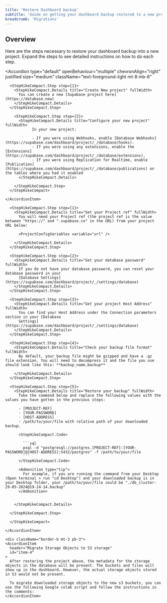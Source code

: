 ```yaml
---
title: 'Restore Dashboard backup'
subtitle: 'Guide on getting your dashboard backup restored to a new project'
breadcrumb: 'Migrations'
---
```


## Overview

Here are the steps necessary to restore your dashboard backup into a new project. Expand the steps to see detailed instructions on how to do each step.

<Accordion
  type="default"
  openBehaviour="multiple"
  chevronAlign="right"
  justified
  size="medium"
  className="text-foreground-light mt-8 mb-6"
>
  <div className="border-b mt-3 pb-3">
    <AccordionItem
      header="Install Postgresql which includes psql"
      id="item-1"
    >
      <PostgresInstallation />
    </AccordionItem>

  </div>
  <div className="border-b mt-3 pb-3">
    <AccordionItem
      header="Create and configure a new Supabase project"
      id="item-2"
    >
      <StepHikeCompact>

      <StepHikeCompact.Step step={1}>
        <StepHikeCompact.Details title="Create New project" fullWidth>
          You can create a new [Supabase project here](https://database.new)
        </StepHikeCompact.Details>
      </StepHikeCompact.Step>

        <StepHikeCompact.Step step={2}>
          <StepHikeCompact.Details title="Configure your new project" fullWidth>
                In your new project:

                - If you were using Webhooks, enable [Database Webhooks](https://supabase.com/dashboard/project/_/database/hooks).
                - If you were using any extensions, enable the [Extensions](https://supabase.com/dashboard/project/_/database/extensions).
                - If you were using Replication for Realtime, enable [Publication](https://supabase.com/dashboard/project/_/database/publications) on the tables where you had it enabled
          </StepHikeCompact.Details>

        </StepHikeCompact.Step>
      </StepHikeCompact>

    </AccordionItem>

  </div>

  <div className="border-b mt-3 pb-3">
    <AccordionItem
      header="Restore your backup using psql"
      id="item-3"
    >
      <StepHikeCompact>

      <StepHikeCompact.Step step={1}>
        <StepHikeCompact.Details title="Get your Project ref" fullWidth>
          You will need your Project ref (the project ref is the value between "https://" and ".supabase.co" in the URL) from your project URL below:

          <ProjectConfigVariables variable="url" />

        </StepHikeCompact.Details>
      </StepHikeCompact.Step>

      <StepHikeCompact.Step step={2}>
        <StepHikeCompact.Details title="Get your database password" fullWidth>
          If you do not have your database password, you can reset your database password in your
          [Database Settings](https://supabase.com/dashboard/project/_/settings/database)
        </StepHikeCompact.Details>
      </StepHikeCompact.Step>

      <StepHikeCompact.Step step={3}>
        <StepHikeCompact.Details title="Get your project Host Address" fullWidth>
          You can find your Host Address under the Connection parameters section in your [Database
          Settings](https://supabase.com/dashboard/project/_/settings/database)
        </StepHikeCompact.Details>
      </StepHikeCompact.Step>

      <StepHikeCompact.Step step={4}>
        <StepHikeCompact.Details title="Check your backup file format" fullWidth>
          By default, your backup file might be gzipped and have a .gz file extension. You will need to decompress it and the file you use should look like this: **backup_name.backup**

        </StepHikeCompact.Details>
      </StepHikeCompact.Step>

      <StepHikeCompact.Step step={5}>
        <StepHikeCompact.Details title="Restore your backup" fullWidth>
          Take the command below and replace the following values with the values you have gotten in the previous steps:

          - [PROJECT-REF]
          - [YOUR-PASSWORD]
          - [HOST-ADDRESS]
          - /path/to/your/file with relative path of your downloaded backup.

          <StepHikeCompact.Code>

            ```sql
            psql -d "postgresql://postgres.[PROJECT-REF]:[YOUR-PASSWORD]@[HOST-ADDRESS]:5432/postgres" -f /path/to/your/file
            ```
          </StepHikeCompact.Code>

          <Admonition type="tip">
            For example, if you are running the command from your Desktop (Open terminal > run "cd Desktop") and your downloaded backup is in your Desktop folder, your /path/to/your/file could be "./db_cluster-29-05-2024@19-24-14.backup"
          </Admonition>


        </StepHikeCompact.Details>

      </StepHikeCompact.Step>

      </StepHikeCompact>

    </AccordionItem>

  </div>

    <div className="border-b mt-3 pb-3">
    <AccordionItem
      header="Migrate Storage Objects to S3 storage"
      id="item-4"
    >
      After restoring the project above, the metadata for the storage objects in the database will be present. The buckets and files will show up in the dashboard. However, the actual storage objects stored in S3 would not be present.

      To migrate downloaded storage objects to the new s3 buckets, you can use the following Google colab script and follow the instructions in the comments:
    </AccordionItem>

  </div>
</Accordion>
